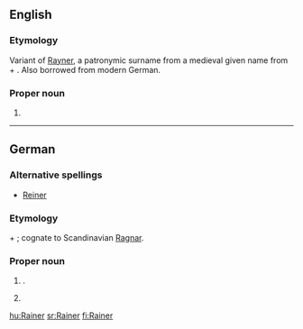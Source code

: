 ==English==

===Etymology===
Variant of [[Rayner]], a patronymic surname from a medieval given name from {{proto|Germanic|ragina|counsel by the gods}} + {{etyl|goh}} {{term|hari||army|lang=goh}}. Also borrowed from modern German. 

===Proper noun===
{{en-proper noun}}

# {{surname|A=An|[[English]] and [[American]]|from=Middle English}} 

----

==German==

===Alternative spellings===
* [[Reiner]]

===Etymology===
{{proto|Germanic|ragina|counsel by the gods|lang=de}} + {{etyl|goh|de}} {{term|hari||army|lang=goh}}; cognate to Scandinavian [[Ragnar]].

===Proper noun===
{{infl|de|proper noun}}

# {{given name|male|lang=de}}.
# {{surname|[[patronymic]]|lang=de}}

[[hu:Rainer]]
[[sr:Rainer]]
[[fi:Rainer]]